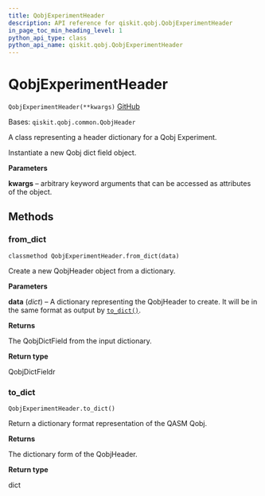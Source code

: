 ```yaml
---
title: QobjExperimentHeader
description: API reference for qiskit.qobj.QobjExperimentHeader
in_page_toc_min_heading_level: 1
python_api_type: class
python_api_name: qiskit.qobj.QobjExperimentHeader
---
```


# QobjExperimentHeader

<span id="qiskit.qobj.QobjExperimentHeader" />

`QobjExperimentHeader(**kwargs)` [GitHub](https://github.com/qiskit/qiskit/tree/stable/0.19/qiskit/qobj/common.py "view source code")

Bases: `qiskit.qobj.common.QobjHeader`

A class representing a header dictionary for a Qobj Experiment.

Instantiate a new Qobj dict field object.

**Parameters**

**kwargs** – arbitrary keyword arguments that can be accessed as attributes of the object.

## Methods

### from\_dict

<span id="qiskit.qobj.QobjExperimentHeader.from_dict" />

`classmethod QobjExperimentHeader.from_dict(data)`

Create a new QobjHeader object from a dictionary.

**Parameters**

**data** (*dict*) – A dictionary representing the QobjHeader to create. It will be in the same format as output by [`to_dict()`](qiskit.qobj.QobjExperimentHeader#to_dict "qiskit.qobj.QobjExperimentHeader.to_dict").

**Returns**

The QobjDictField from the input dictionary.

**Return type**

QobjDictFieldr

### to\_dict

<span id="qiskit.qobj.QobjExperimentHeader.to_dict" />

`QobjExperimentHeader.to_dict()`

Return a dictionary format representation of the QASM Qobj.

**Returns**

The dictionary form of the QobjHeader.

**Return type**

dict

